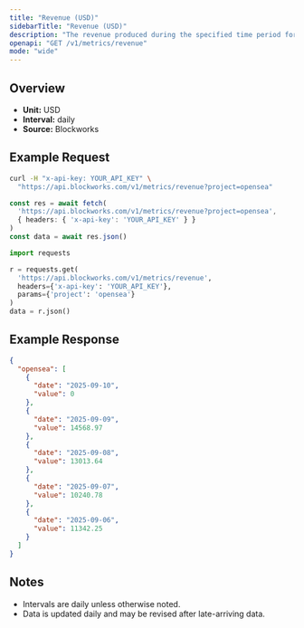 ```yaml
---
title: "Revenue (USD)"
sidebarTitle: "Revenue (USD)"
description: "The revenue produced during the specified time period for given project."
openapi: "GET /v1/metrics/revenue"
mode: "wide"
---
```


## Overview

- **Unit:** USD
- **Interval:** daily
- **Source:** Blockworks

## Example Request

<CodeGroup>

```bash cURL
curl -H "x-api-key: YOUR_API_KEY" \
  "https://api.blockworks.com/v1/metrics/revenue?project=opensea"
```

```typescript TypeScript
const res = await fetch(
  'https://api.blockworks.com/v1/metrics/revenue?project=opensea',
  { headers: { 'x-api-key': 'YOUR_API_KEY' } }
)
const data = await res.json()
```

```python Python
import requests

r = requests.get(
  'https://api.blockworks.com/v1/metrics/revenue',
  headers={'x-api-key': 'YOUR_API_KEY'},
  params={'project': 'opensea'}
)
data = r.json()
```

</CodeGroup>

## Example Response

```json
{
  "opensea": [
    {
      "date": "2025-09-10",
      "value": 0
    },
    {
      "date": "2025-09-09",
      "value": 14568.97
    },
    {
      "date": "2025-09-08",
      "value": 13013.64
    },
    {
      "date": "2025-09-07",
      "value": 10240.78
    },
    {
      "date": "2025-09-06",
      "value": 11342.25
    }
  ]
}
```

## Notes
- Intervals are daily unless otherwise noted.
- Data is updated daily and may be revised after late-arriving data.